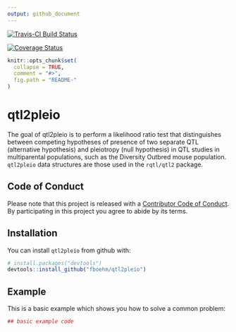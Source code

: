 ```yaml
---
output: github_document
---
```


[![Travis-CI Build Status](https://travis-ci.org/fboehm/qtl2pleio.svg?branch=master)](https://travis-ci.org/fboehm/qtl2pleio)

[![Coverage Status](https://img.shields.io/codecov/c/github/fboehm/qtl2pleio/master.svg)](https://codecov.io/github/fboehm/qtl2pleio?branch=master)


<!-- README.md is generated from README.Rmd. Please edit that file -->

```r
knitr::opts_chunk$set(
  collapse = TRUE,
  comment = "#>",
  fig.path = "README-"
)
```

# qtl2pleio

The goal of qtl2pleio is to perform a likelihood ratio test that distinguishes between competing hypotheses of presence of two separate QTL (alternative hypothesis) and pleiotropy (null hypothesis) in QTL studies in multiparental populations, such as the Diversity Outbred mouse population. `qtl2pleio` data structures are those used in the `rqtl/qtl2` package. 

## Code of Conduct

Please note that this project is released with a [Contributor Code of Conduct](CONDUCT.md). By participating in this project you agree to abide by its terms.


## Installation

You can install `qtl2pleio` from github with:

```r
# install.packages("devtools")
devtools::install_github("fboehm/qtl2pleio")
```

## Example

This is a basic example which shows you how to solve a common problem:

```r
## basic example code
```
